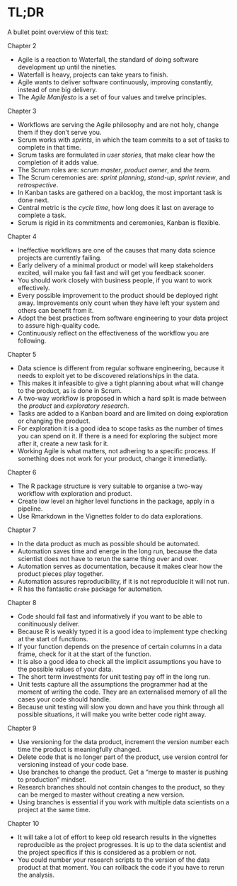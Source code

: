 # TL;DR

A bullet point overview of this text:

Chapter 2

* Agile is a reaction to Waterfall, the standard of doing software development up until the nineties.
* Waterfall is heavy, projects can take years to finish.
* Agile wants to deliver software continuously, improving constantly, instead of one big delivery.
* The *Agile Manifesto* is a set of four values and twelve principles.

Chapter 3

* Workflows are serving the Agile philosophy and are not holy, change them if they don't serve you.
* Scrum works with *sprints*, in which the team commits to a set of tasks to complete in that time.
* Scrum tasks are formulated in *user stories*, that make clear how the completion of it adds value.
* The Scrum roles are: *scrum master*, *product owner*, and *the team*.
* The Scrum ceremonies are: *sprint planning*, *stand-up*, *sprint review*, and *retrospective*.
* In Kanban tasks are gathered on a backlog, the most important task is done next.
* Central metric is the *cycle time*, how long does it last on average to complete a task.
* Scrum is rigid in its commitments and ceremonies, Kanban is flexible.

Chapter 4

* Ineffective workflows are one of the causes that many data science projects are currently failing.
* Early delivery of a minimal product or model will keep stakeholders excited, will make you fail fast and will get you feedback sooner.
* You should work closely with business people, if you want to work effectively.
* Every possible improvement to the product should be deployed right away.
Improvements only count when they have left your system and others can benefit from it.
* Adopt the best practices from software engineering to your data project to assure high-quality code.
* Continuously reflect on the effectiveness of the workflow you are following.

Chapter 5

* Data science is different from regular software engineering, because it needs to exploit yet to be discovered relationships in the data.
* This makes it infeasible to give a tight planning about what will change to the product, as is done in Scrum.
* A two-way workflow is proposed in which a hard split is made between the *product* and *exploratory research*.
* Tasks are added to a Kanban board and are limited on doing exploration or changing the product.
* For exploration it is a good idea to scope tasks as the number of times you can spend on it. 
If there is a need for exploring the subject more after it, create a new task for it. 
* Working Agile is what matters, not adhering to a specific process. If something does not work for your product, change it immediatly.

Chapter 6

* The R package structure is very suitable to organise a two-way workflow with exploration and product.
* Create low level an higher level functions in the package, apply in a pipeline.
* Use Rmarkdown in the Vignettes folder to do data explorations.

Chapter 7

* In the data product as much as possible should be automated.
* Automation saves time and energe in the long run, because the data scientist does not have to rerun the same thing over and over.
* Automation serves as documentation, because it makes clear how the product pieces play together.
* Automation assures reproducibility, if it is not reproducible it will not run.
* R has the fantastic `drake` package for automation.

Chapter 8

* Code should fail fast and informatively if you want to be able to conitinuously deliver.
* Because R is weakly typed it is a good idea to implement type checking at the start of functions.
* If your function depends on the presence of certain columns in a data frame, check for it at the start of the function.
* It is also a good idea to check all the implicit assumptions you have to the possible values of your data.
* The short term investments for unit testing pay off in the long run. 
* Unit tests capture all the assumptions the programmer had at the moment of writing the code. They are an externalised memory of all the cases your code should handle.
* Because unit testing will slow you down and have you think through all possible situations, it will make you write better code right away.

Chapter 9

* Use versioning for the data product, increment the version number each time the product is meaningfully changed.
* Delete code that is no longer part of the product, use version control for versioning instead of your code base.
* Use branches to change the product. Get a "merge to master is pushing to production" mindset.
* Research branches should not contain changes to the product, so they can be merged to master without creating a new version.
* Using branches is essential if you work with multiple data scientists on a project at the same time. 

Chapter 10

* It will take a lot of effort to keep old research results in the vignettes reproducible as the project progresses. It is up to the data scientist and the project specifics if this is considered as a problem or not.
* You could number your research scripts to the version of the data product at that moment. You can rollback the code if you have to rerun the analysis.

